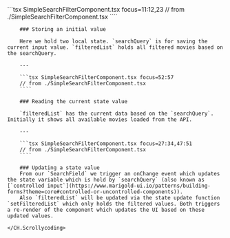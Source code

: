 
<Block>
    <CH.Scrollycoding>
        ```tsx SimpleSearchFilterComponent.tsx focus=11:12,23
        // from ./SimpleSearchFilterComponent.tsx
        ````

        ### Storing an initial value

        Here we hold two local state. `searchQuery` is for saving the current input value. `filteredList` holds all filtered movies based on the searchQuery.

        ---

        ```tsx SimpleSearchFilterComponent.tsx focus=52:57
        // from ./SimpleSearchFilterComponent.tsx
        ````

        ### Reading the current state value

        `filteredList` has the current data based on the `searchQuery`. Initially it shows all available movies loaded from the API.

        ---

        ```tsx SimpleSearchFilterComponent.tsx focus=27:34,47:51
        // from ./SimpleSearchFilterComponent.tsx
        ````

        ### Updating a state value
        From our `SearchField` we trigger an onChange event which updates the state variable which is hold by `searchQuery` (also known as [`controlled input`](https://www.marigold-ui.io/patterns/building-forms?theme=core#controlled-or-uncontrolled-components)).
        Also `filteredList` will be updated via the state update function `setFilteredList` which only holds the filtered values. Both triggers a re-render of the component which updates the UI based on these updated values.

    </CH.Scrollycoding>
</Block>